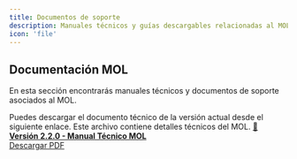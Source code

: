 ```yaml
---
title: Documentos de soporte
description: Manuales técnicos y guías descargables relacionadas al MOL
icon: 'file'
---
```


## Documentación MOL

En esta sección encontrarás manuales técnicos y documentos de soporte asociados al MOL.

<Info icon="file-down">
Puedes descargar el documento técnico de la versión actual desde el siguiente enlace. Este archivo contiene detalles técnicos del MOL.
</Info>

<a href="/MOLv220.pdf" download>
  📄 <strong>Versión 2.2.0 - Manual Técnico MOL</strong><br />
  Descargar PDF
</a>